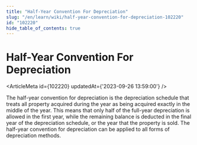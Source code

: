 ```yaml
---
title: "Half-Year Convention For Depreciation"
slug: "/en/learn/wiki/half-year-convention-for-depreciation-102220"
id: "102220"
hide_table_of_contents: true
---
```



# Half-Year Convention For Depreciation

<ArticleMeta id={102220} updatedAt={'2023-09-26 13:59:00'} />
<div className='border-solid border-b border-t-0 my-4 border-[var(--ifm-color-gray-300)]' />

The half-year convention for depreciation is the depreciation schedule that treats all property acquired during the year as being acquired exactly in the middle of the year. This means that only half of the full-year depreciation is allowed in the first year, while the remaining balance is deducted in the final year of the depreciation schedule, or the year that the property is sold. The half-year convention for depreciation can be applied to all forms of depreciation methods.
